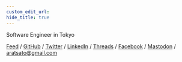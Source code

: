 ```yaml
---
custom_edit_url:
hide_title: true
---
```


Software Engineer in Tokyo

[Feed](https://atrn0.github.io/p/rss.xml) / [GitHub](https://github.com/atrn0) / [Twitter](https://twitter.com/atrn0) / [LinkedIn](https://www.linkedin.com/in/arata-sato/) / [Threads](https://www.threads.net/@atrn0) / [Facebook](https://facebook.com/atrn0) / [Mastodon](https://mastodon.social/@atrn0) / aratsato@gmail.com
